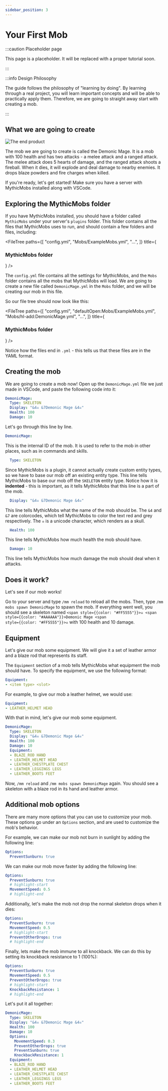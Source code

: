 ```yaml
---
sidebar_position: 3
---
```


# Your First Mob

:::caution Placeholder page

This page is a placeholder. It will be replaced with a proper tutorial soon.

:::

:::info Design Philosophy

The guide follows the philosophy of "learning by doing".
By learning through a real project, you will learn important concepts and will be able to practically apply them.
Therefore, we are going to straight away start with creating a mob.

:::

## What we are going to create

![The end product](./demonic-mage-ss.png)

The mob we are going to create is called the Demonic Mage.
It is a mob with 100 health and has two attacks - a melee attack and a ranged attack.
The melee attack does 5 hearts of damage, and the ranged attack shoots a fireball.
When it dies, it will explode and deal damage to nearby enemies.
It drops blaze powders and fire charges when killed.

If you're ready, let's get started! Make sure you have a server with MythicMobs installed along with VSCode.

## Exploring the MythicMobs folder

If you have MythicMobs installed, you should have a folder called `MythicMobs` under your server's `plugins` folder.
This folder contains all the files that MythicMobs uses to run, and should contain a few folders and files, including:

<FileTree
    paths={[
        "config.yml",
        "Mobs/ExampleMobs.yml",
        "...",
    ]}
    title={<h3>MythicMobs folder</h3>}
/>

The `config.yml` file contains all the settings for MythicMobs, and the `Mobs` folder contains all the mobs that MythicMobs will load.
We are going to create a new file called `DemonicMage.yml` in the `Mobs` folder, and we will be creating our mob in this file.

So our file tree should now look like this:

<FileTree
    paths={[
        "config.yml",
        "defaultOpen:Mobs/ExampleMobs.yml",
        "Mobs/hl-add:DemonicMage.yml",
        "...",
    ]}
    title={<h3>MythicMobs folder</h3>}
/>

Notice how the files end in `.yml` - this tells us that these files are in the YAML format.

## Creating the mob

We are going to create a mob now!
Open up the `DemonicMage.yml` file we just made in VSCode, and paste the following code into it:

```yaml
DemonicMage:
  Type: SKELETON
  Display: "&4☠ &7Demonic Mage &4☠"
  Health: 100
  Damage: 10
```

Let's go through this line by line.

```yaml
DemonicMage:
```

This is the internal ID of the mob. It is used to refer to the mob in other places, such as in commands and skills.

```yaml
  Type: SKELETON
```

Since MythicMobs is a plugin, it cannot actually create custom entity types, so we have to base our mob off an existing entity type.
This line tells MythicMobs to base our mob off the `SKELETON` entity type.
Notice how it is **indented** - this is important, as it tells MythicMobs that this line is a part of the mob.

```yaml
  Display: "&4☠ &7Demonic Mage &4☠"
```

This line tells MythicMobs what the name of the mob should be.
The `&4` and `&7` are colorcodes, which tell MythicMobs to color the text red and grey respectively.
The `☠` is a unicode character, which renders as a skull.

```yaml
  Health: 100
```

This line tells MythicMobs how much health the mob should have.

```yaml
  Damage: 10
```

This line tells MythicMobs how much damage the mob should deal when it attacks.

## Does it work?

Let's see if our mob works!

Go to your server and type `/mm reload` to reload all the mobs.
Then, type `/mm mobs spawn DemonicMage` to spawn the mob. If everything went well, you should see a skeleton named <code><span style={{color: "#FF5555"}}>☠</span> <span style={{color: "#AAAAAA"}}>Demonic Mage</span> <span style={{color: "#FF5555"}}>☠</span></code> with 100 health and 10 damage.

## Equipment

Let's give our mob some equipment.
We will give it a set of leather armor and a blaze rod that represents its staff.

The `Equipment` section of a mob tells MythicMobs what equipment the mob should have.
To specify the equipment, we use the following format:

```yaml
Equipment:
- <item type> <slot>
```

For example, to give our mob a leather helmet, we would use:

```yaml
Equipment:
- LEATHER_HELMET HEAD
```

With that in mind, let's give our mob some equipment.

```yaml
DemonicMage:
  Type: SKELETON
  Display: "&4☠ &7Demonic Mage &4☠"
  Health: 100
  Damage: 10
  Equipment:
  - BLAZE_ROD HAND
  - LEATHER_HELMET HEAD
  - LEATHER_CHESTPLATE CHEST
  - LEATHER_LEGGINGS LEGS
  - LEATHER_BOOTS FEET
```

Now, `/mm reload` and `/mm mobs spawn DemonicMage` again.
You should see a skeleton with a blaze rod in its hand and leather armor.

## Additional mob options

There are many more options that you can use to customize your mob.
These options go under an `Options` section, and are used to customize the mob's behavior.

For example, we can make our mob not burn in sunlight by adding the following line:

```yaml
Options:
  PreventSunburn: true
```

We can make our mob move faster by adding the following line:

```yaml
Options:
  PreventSunburn: true
  # highlight-start
  MovementSpeed: 0.5
  # highlight-end
```

Additionally, let's make the mob not drop the normal skeleton drops when it dies:

```yaml
Options:
  PreventSunburn: true
  MovementSpeed: 0.5
  # highlight-start
  PreventOtherDrops: true
  # highlight-end
```

Finally, lets make the mob immune to all knockback. We can do this by setting its knockback resistance to 1 (100%):

```yaml
Options:
  PreventSunburn: true
  MovementSpeed: 0.5
  PreventOtherDrops: true
  # highlight-start
  KnockbackResistance: 1
  # highlight-end
```

Let's put it all together:

```yaml
DemonicMage:
  Type: SKELETON
  Display: "&4☠ &7Demonic Mage &4☠"
  Health: 100
  Damage: 10
  Options:
    MovementSpeed: 0.3
    PreventOtherDrops: true
    PreventSunburn: true
    KnockbackResistance: 1
  Equipment:
  - BLAZE_ROD HAND
  - LEATHER_HELMET HEAD
  - LEATHER_CHESTPLATE CHEST
  - LEATHER_LEGGINGS LEGS
  - LEATHER_BOOTS FEET
```
